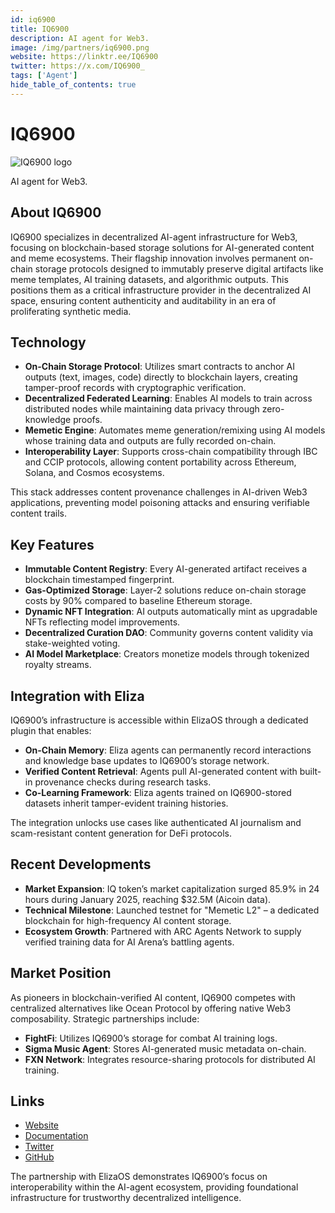 ---
id: iq6900
title: IQ6900
description: AI agent for Web3.
image: /img/partners/iq6900.png
website: https://linktr.ee/IQ6900
twitter: https://x.com/IQ6900_
tags: ['Agent']
hide_table_of_contents: true
---

# IQ6900

<div className="partner-logo">
  <img src="/img/partners/iq6900.png" alt="IQ6900 logo" />
</div>

AI agent for Web3.

## About IQ6900

IQ6900 specializes in decentralized AI-agent infrastructure for Web3, focusing on blockchain-based storage solutions for AI-generated content and meme ecosystems. Their flagship innovation involves permanent on-chain storage protocols designed to immutably preserve digital artifacts like meme templates, AI training datasets, and algorithmic outputs. This positions them as a critical infrastructure provider in the decentralized AI space, ensuring content authenticity and auditability in an era of proliferating synthetic media.

## Technology

- **On-Chain Storage Protocol**: Utilizes smart contracts to anchor AI outputs (text, images, code) directly to blockchain layers, creating tamper-proof records with cryptographic verification.
- **Decentralized Federated Learning**: Enables AI models to train across distributed nodes while maintaining data privacy through zero-knowledge proofs.
- **Memetic Engine**: Automates meme generation/remixing using AI models whose training data and outputs are fully recorded on-chain.
- **Interoperability Layer**: Supports cross-chain compatibility through IBC and CCIP protocols, allowing content portability across Ethereum, Solana, and Cosmos ecosystems.

This stack addresses content provenance challenges in AI-driven Web3 applications, preventing model poisoning attacks and ensuring verifiable content trails.

## Key Features

- **Immutable Content Registry**: Every AI-generated artifact receives a blockchain timestamped fingerprint.
- **Gas-Optimized Storage**: Layer-2 solutions reduce on-chain storage costs by 90% compared to baseline Ethereum storage.
- **Dynamic NFT Integration**: AI outputs automatically mint as upgradable NFTs reflecting model improvements.
- **Decentralized Curation DAO**: Community governs content validity via stake-weighted voting.
- **AI Model Marketplace**: Creators monetize models through tokenized royalty streams.

## Integration with Eliza

IQ6900’s infrastructure is accessible within ElizaOS through a dedicated plugin that enables:

- **On-Chain Memory**: Eliza agents can permanently record interactions and knowledge base updates to IQ6900’s storage network.
- **Verified Content Retrieval**: Agents pull AI-generated content with built-in provenance checks during research tasks.
- **Co-Learning Framework**: Eliza agents trained on IQ6900-stored datasets inherit tamper-evident training histories.

The integration unlocks use cases like authenticated AI journalism and scam-resistant content generation for DeFi protocols.

## Recent Developments

- **Market Expansion**: IQ token’s market capitalization surged 85.9% in 24 hours during January 2025, reaching $32.5M (Aicoin data).
- **Technical Milestone**: Launched testnet for "Memetic L2" – a dedicated blockchain for high-frequency AI content storage.
- **Ecosystem Growth**: Partnered with ARC Agents Network to supply verified training data for AI Arena’s battling agents.

## Market Position

As pioneers in blockchain-verified AI content, IQ6900 competes with centralized alternatives like Ocean Protocol by offering native Web3 composability. Strategic partnerships include:

- **FightFi**: Utilizes IQ6900’s storage for combat AI training logs.
- **Sigma Music Agent**: Stores AI-generated music metadata on-chain.
- **FXN Network**: Integrates resource-sharing protocols for distributed AI training.

## Links

- [Website](https://linktr.ee/IQ6900)
- [Documentation](https://docs.iq6900.ai)
- [Twitter](https://x.com/IQ6900_)
- [GitHub](https://github.com/iq6900-protocol)

The partnership with ElizaOS demonstrates IQ6900’s focus on interoperability within the AI-agent ecosystem, providing foundational infrastructure for trustworthy decentralized intelligence.

